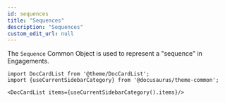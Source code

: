 ```yaml
---
id: sequences
title: "Sequences"
description: "Sequences"
custom_edit_url: null
---
```




The `Sequence` Common Object is used to represent a "sequence" in Engagements.



```mdx-code-block
import DocCardList from '@theme/DocCardList';
import {useCurrentSidebarCategory} from '@docusaurus/theme-common';

<DocCardList items={useCurrentSidebarCategory().items}/>
```
      